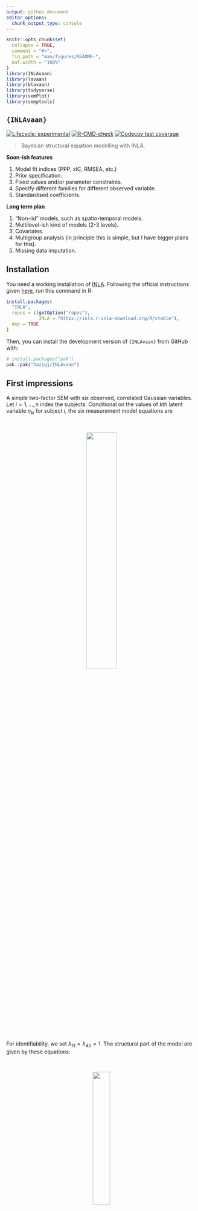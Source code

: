 ```yaml
---
output: github_document
editor_options: 
  chunk_output_type: console
---
```


<!-- README.md is generated from README.Rmd. Please edit that file -->

```r
knitr::opts_chunk$set(
  collapse = TRUE,
  comment = "#>",
  fig.path = "man/figures/README-",
  out.width = "100%"
)
library(INLAvaan)
library(lavaan)
library(blavaan)
library(tidyverse)
library(semPlot)
library(semptools)
```

## `{INLAvaan}`

<!-- badges: start -->
[![Lifecycle: experimental](https://img.shields.io/badge/lifecycle-experimental-orange.svg)](https://lifecycle.r-lib.org/articles/stages.html#experimental)
[![R-CMD-check](https://github.com/haziqj/INLAvaan/actions/workflows/R-CMD-check.yaml/badge.svg)](https://github.com/haziqj/INLAvaan/actions/workflows/R-CMD-check.yaml)
[![Codecov test coverage](https://codecov.io/gh/haziqj/INLAvaan/branch/main/graph/badge.svg)](https://app.codecov.io/gh/haziqj/INLAvaan?branch=main)
<!-- badges: end -->

> Bayesian structural equation modelling with INLA.

**Soon-ish features**

1. Model fit indices (PPP, xIC, RMSEA, etc.)
2. Prior specification.
3. Fixed values and/or parameter constraints.
4. Specify different families for different observed variable. 
5. Standardised coefficients.

**Long term plan**

1. "Non-iid" models, such as spatio-temporal models.
2. Multilevel-ish kind of models (2-3 levels).
3. Covariates.
4. Multigroup analysis (in principle this is simple, but I have bigger plans for this).
5. Missing data imputation.

## Installation

You need a working installation of [INLA](https://www.r-inla.org).
Following the official instructions given [here](https://www.r-inla.org/download-install), run this command in R:

```r
install.packages(
  "INLA",
  repos = c(getOption("repos"), 
            INLA = "https://inla.r-inla-download.org/R/stable"), 
  dep = TRUE
)
```

Then, you can install the development version of `{INLAvaan}` from GitHub with:

```r
# install.packages("pak")
pak::pak("haziqj/INLAvaan")
```

## First impressions

A simple two-factor SEM with six observed, correlated Gaussian variables.
Let $i=1,\dots,n$ index the subjects.
Conditional on the values of $k$th latent variable $\eta_{ki}$ for subject $i$, the six measurement model equations are

<br>
<p align="center">
  <img src="man/figures/measeqn.gif" width="40%" style="display: block; margin: auto;" />
</p>
<br>
<!-- $$ -->
<!-- \begin{gathered} -->
<!-- y_{1i} = \lambda_{11} \eta_{1i} \phantom{+ \lambda_{1} \eta_{2i}} + \epsilon_{1i}, \quad \epsilon_{1i} \sim N(0, \theta_{11}) \\ -->
<!-- y_{2i} = \lambda_{21} \eta_{1i} \phantom{+ \lambda_{1} \eta_{2i}} + \epsilon_{2i}, \quad \epsilon_{2i} \sim N(0, \theta_{22}) \\ -->
<!-- y_{3i} = \lambda_{31} \eta_{1i} \phantom{+ \lambda_{1} \eta_{2i}}  + \epsilon_{3i}, \quad \epsilon_{3i} \sim N(0, \theta_{33}) \\ -->
<!-- y_{4i} = \phantom{\lambda_{11} \eta_{2i} +}  \lambda_{42} \eta_{2i} + \epsilon_{4i}, \quad \epsilon_{4i} \sim N(0, \theta_{44}) \\ -->
<!-- y_{5i} = \phantom{\lambda_{11} \eta_{2i} +} \lambda_{52} \eta_{2i} + \epsilon_{5i}, \quad \epsilon_{5i} \sim N(0, \theta_{55}) \\ -->
<!-- y_{6i} = \phantom{\lambda_{11} \eta_{2i} +} \lambda_{62} \eta_{2i} + \epsilon_{6i}, \quad \epsilon_{6i} \sim N(0, \theta_{66}) \\ -->
<!-- \\ -->
<!-- \operatorname{Cov}(\epsilon_{1i},\epsilon_{4i}) = \theta_{14} \\ -->
<!-- \operatorname{Cov}(\epsilon_{2i},\epsilon_{5i}) = \theta_{25} \\ -->
<!-- \operatorname{Cov}(\epsilon_{3i},\epsilon_{6i}) = \theta_{36} \\ -->
<!-- \end{gathered} -->
<!-- $$ -->

For identifiability, we set $\lambda_{11} = \lambda_{42} = 1$.
The structural part of the model are given by these equations:

<br>
<p align="center">
  <img src="man/figures/struceqn.gif" width="30%" style="display: block; margin: auto;" />
</p>
<br>
<!-- $$ -->
<!-- \begin{gathered} -->
<!-- \eta_{1i} = \phantom{b\eta_{1i} +} \zeta_{1i}, \quad \zeta_{1i} \sim N(0, \psi_1) \\ -->
<!-- \eta_{2i} = b\eta_{1i} + \zeta_{2i}, \quad \zeta_{2i} \sim N(0, \psi_2) -->
<!-- \end{gathered} -->
<!-- $$ -->

Graphically, we can plot the following path diagram.

```r
#| include: false
true_model <- "
  eta1 =~ 1*y1 + 1.2*y2 + 1.5*y3
  eta2 =~ 1*y4 + 1.2*y5 + 1.5*y6
  eta2 ~ 0.3*eta1

  y1 ~~ 0.05*y4
  y2 ~~ 0.05*y5
  y3 ~~ 0.05*y6

  y1 ~~ 0.1*y1
  y2 ~~ 0.1*y2
  y3 ~~ 0.1*y3
  y4 ~~ 0.1*y4
  y5 ~~ 0.1*y5
  y6 ~~ 0.1*y6
"
dat <- lavaan::simulateData(true_model, sample.nobs = 10000)

mod <- "
  eta1 =~ y1 + y2 + y3
  eta2 =~ y4 + y5 + y6
  eta2 ~ eta1
  y1 ~~ y4
  y2 ~~ y5
  y3 ~~ y6
"
fit_lav <- sem(mod, dat)
fit_lav@ParTable$est <- true_vals <-
  c(rep(c(1, 1.2, 1.5), 2), 0.3, rep(0.05, 3), rep(0.1, 6), rep(1, 2))

p <- semPlot::semPaths(
  fit_lav, 
  whatLabels = "est",
  node.width = 1,
  edge.label.cex = 0.75,
  # style = "ram",
  mar = c(-5, -1, 5, -1)
)
```

```r
#| label: sempath
#| echo: false
#| message: false

indicator_order <- c(
  "y1", "y2", "y3",
  "y4", "y5", "y6"
)
indicator_factor <- c(
  "eta1", "eta1", "eta1",
  "eta2", "eta2", "eta2"
)
factor_layout <- matrix(c("eta1", "eta2"), byrow = TRUE, nrow = 1)
factor_point_to <- matrix(c("up", "up"), byrow = TRUE, nrow = 1)
p2 <- set_sem_layout(
  p,
  indicator_order = indicator_order,
  indicator_factor = indicator_factor,
  factor_layout = factor_layout,
  factor_point_to = factor_point_to
) |>
  set_curve(c(
    "y1~~y4" = 3,
    "y2~~y5" = 3,
    "y3~~y6" = 3
  )) |>
  change_node_label(list(
    list(node = "et1", to = expression(eta[1])),
    list(node = "et2", to = expression(eta[2]))
  ))
plot(p2)
```

```r
# {lavaan} textual model
mod <- "
  # Measurement model
  eta1 =~ y1 + y2 + y3
  eta2 =~ y4 + y5 + y6
  
  # Factor regression
  eta2 ~ eta1
  
  # Covariances
  y1 ~~ y4
  y2 ~~ y5
  y3 ~~ y6
"

# Data set
dplyr::glimpse(dat)
```


To fit this model using `{INLAvaan}`, use the familiar `{lavaan}` syntax. 
The `i` in `isem` stands for `INLA` (following the convention of `bsem` for `{blavaan}`).

```r
#| include: false
#| cache: true
library(INLAvaan)
fit <- isem(model = mod, data = dat)
fit_lav <- sem(mod, dat)
fit_blav <- bsem(mod, dat, n.chains = 1, sample = 2000, burnin = 1000)
fit_blavvb <- bsem(mod, dat, target = "vb", sample = 2000, burnin = 1000)
```

```r
#| eval: false
library(INLAvaan)
fit <- isem(model = mod, data = dat)
summary(fit)
```

```r
#| echo: false
summary(fit)
```

Compare model fit to `{lavaan}` and `{blavaan}` (MCMC sampling using Stan on a single thread obtaining 1000 burnin and 2000 samples, as well as variational Bayes):

```r
#| label: fig-compare
#| echo: false
coef_lav <- lavaan::coef(fit_lav)
coef_inla <- lavaan::coef(fit)

PE_lav <- summary(fit_lav, ci = TRUE)$pe |>
  select(est, ci.lower, ci.upper) |>
  mutate(method = "lavaan") |>
  as_tibble()
garb <- capture.output(tmp <- summary(fit))
PE_inla <- tibble(
  est = as.numeric(tmp[, "Estimate"]),
  ci.lower = as.numeric(tmp[, "pi.lower"]),
  ci.upper = as.numeric(tmp[, "pi.upper"])
) |>
  mutate(method = "INLAvaan")
garb <- capture.output(tmp <- summary(fit_blav))
PE_blav <- tibble(
  est = as.numeric(tmp[, "Estimate"]),
  ci.lower = as.numeric(tmp[, "pi.lower"]),
  ci.upper = as.numeric(tmp[, "pi.upper"])
) |>
  mutate(method = "blavaan")
garb <- capture.output(tmp <- summary(fit_blavvb))
PE_blavvb <- tibble(
  est = as.numeric(tmp[, "Estimate"]),
  ci.lower = as.numeric(tmp[, "pi.lower"]),
  ci.upper = as.numeric(tmp[, "pi.upper"])
) |>
  mutate(method = "blavaan_vb")

bind_rows(
  PE_lav, PE_inla, PE_blav, PE_blavvb
) |>
  mutate(
    truth = rep(true_vals, 4),
    free = rep(partable(fit)$free, 4),
    pxnames = rep(partable(fit)$pxnames, 4),
  ) |>
  mutate(
    type = gsub("\\[[^]]*\\]", "", pxnames),
    across(c(est, ci.lower, ci.upper), \(x) (x - truth) / truth),
  ) |>
  drop_na() |>
  mutate(names = factor(rep(names(coef(fit)), 4), levels = rev(names(coef(fit))))) |>
  ggplot(aes(est, names, color = method)) +
  geom_vline(xintercept = 0, linetype = "dashed") +
  geom_point(size = 2, position = position_dodge(width = 0.5)) +
  geom_errorbarh(aes(xmin = ci.lower, xmax = ci.upper), height = 0.2, 
                 position = position_dodge(width = 0.5)) +
  scale_x_continuous(labels = scales::percent) +
  theme_bw() +
  labs(x = "Relative bias", y = NULL)

cli::cli_h2("Compare timing (seconds)")
list(fit, fit_lav, fit_blav, fit_blavvb) |>
  set_names(c("INLAvaan", "lavaan", "blavaan", "blavaan_vb")) |>
  purrr::map_dbl(\(x) x@timing$total) 
```

A little experiment to see how sample size affects run time:

```r
#| fig-width: 8
#| fig-height: 5
#| echo: false
#| warning: false
#| message: false
load("inst/timing.RData")
res |>
  unnest(c(res_blav, res_blavvb, res_inla), names_sep = "_") |>
  select(n, ends_with("time")) |>
  rename(
    blavaan = res_blav_time,
    blavaan_vb = res_blavvb_time,
    INLAvaan = res_inla_time
  ) |>
  pivot_longer(
    cols = -n,
    names_to = "method",
    values_to = "time"
  ) |>
  ggplot(aes(n, time, col = method)) +
  geom_point() +
  geom_smooth(se = FALSE) +
  scale_x_continuous(labels = scales::comma) +
  theme_bw() +
  labs(x = "Sample size", y = "Run time (s)",
       title = "Total run time to fit two factor SEM with varying sample sizes",
       caption = "For MCMC sampling, 1000 burnin and 2000 samples were obtained.")
```

## Outro

```r
sessioninfo::session_info()
```
